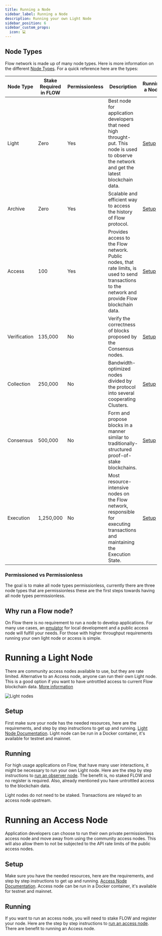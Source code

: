 ```yaml
---
title: Running a Node
sidebar_label: Running a Node
description: Running your own Light Node
sidebar_position: 6
sidebar_custom_props:
  icon: 💻
---
```


## Node Types
Flow network is made up of many node types. Here is more information on the different [Node Types](../../concepts/nodes/node-operation/node-roles#collection). For a quick reference here are the types:

| Node Type | Stake Required in FLOW | Permissionless| Description | Running a Node |
| --- | --- | --- | --- | -- |
| Light | Zero | Yes | Best node for application developers that need high throught-put. This node is used to observe the network and get the latest blockchain data. | [Setup](../../concepts/nodes/node-operation/observer-node) |
| Archive | Zero | Yes | Scalable and efficient way to access the history of Flow protocol. | [Setup](../../concepts/nodes/node-operation/node-setup) |
| Access | 100 | Yes | Provides access to the Flow network. Public nodes, that rate limits, is used to send transactions to the network and provide Flow blockchain data. | [Setup](../../concepts/nodes/node-operation/access-node-setup) |
| Verification | 135,000 | No | Verify the correctness of blocks proposed by the Consensus nodes. | [Setup](../../concepts/nodes/node-operation/node-setup) |
| Collection | 250,000 | No | Bandwidth-optimized nodes divided by the protocol into several cooperating Clusters. | [Setup](../../concepts/nodes/node-operation/node-setup) |
| Consensus | 500,000 | No | Form and propose blocks in a manner similar to traditionally-structured proof-of-stake blockchains. | [Setup](../../concepts/nodes/node-operation/node-setup) |
| Execution | 1,250,000 | No | Most resource-intensive nodes on the Flow network, responsible for executing transactions and maintaining the Execution State. | [Setup](../../concepts/nodes/node-operation/node-setup) |

### Permissioned vs Permissionless

The goal is to make all node types permissionless, currently there are three node types that are permissionless these are the first steps towards having all node types permissionless.


## Why run a Flow node?

On Flow there is no requirement to run a node to develop applications. For many use cases, an [emulator](../tools/toolchains/emulator) for local development and a public access node will fulfill your needs. For those with higher throughput requirements running your own light node or access is simple.

# Running a Light Node

There are community access nodes available to use, but they are rate limited. Alternative to an Access node, anyone can run their own Light node. This is a good option if you want to have untrottled access to current Flow blockchain data. [More information](../../concepts/nodes#which-node-should-you-run)

![Light nodes](observer-node-arch.png)

## Setup

First make sure your node has the needed resources, here are the requirements, and step by step instructions to get up and running. [Light Node Documentation](../building-on-flow/run-and-secure/nodes/node-operation/observer-node#running-an-observer-node). Light node can be run in a Docker container, it's available for testnet and mainnet. 

## Running

For high usage applications on Flow, that have many user interactions, it might be necessary to run your own Light node. Here are the step by step instructions to [run an observer node](../building-on-flow/run-and-secure/nodes/node-operation/observer-node#steps-to-run-an-observer-node). The benefit is, no staked FLOW and no register is required. Also, already mentioned you have untrottled access to the blockchain data.


<Callout type="info">
Light nodes do not need to be staked. Transactions are relayed to an access node upstream.
</Callout>

# Running an Access Node

Application developers can choose to run their own private permissionless access node and move away from using the community access nodes. This will also allow them to not be subjected to the API rate limits of the public access nodes.

## Setup

Make sure you have the needed resources, here are the requirements, and step by step instructions to get up and running. [Access Node Documentation](../../concepts/nodes/node-operation/access-node-setup#limitations). Access node can be run in a Docker container, it's available for testnet and mainnet.

## Running

If you want to run an access node, you will need to stake FLOW and register your node. Here are the step by step instructions to [run an access node](../../concepts/nodes/node-operation/access-node-setup). There are benefit to running an Access node.


